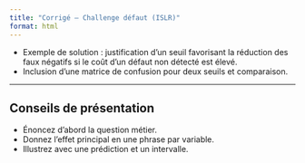 ```yaml
---
title: "Corrigé — Challenge défaut (ISLR)"
format: html
---
```


- Exemple de solution : justification d'un seuil favorisant la réduction des faux négatifs si le coût d'un défaut non détecté est élevé.
- Inclusion d'une matrice de confusion pour deux seuils et comparaison.

---

## Conseils de présentation
- Énoncez d’abord la question métier.
- Donnez l’effet principal en une phrase par variable.
- Illustrez avec une prédiction et un intervalle.
